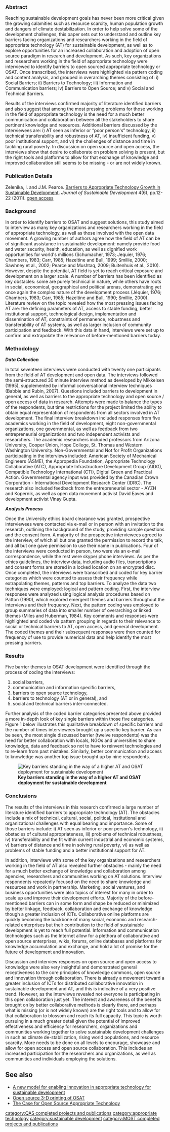 {{MOST}}
{{QASpage}}


===Abstract===

Reaching sustainable development goals has never been more critical given the growing calamities such as resource scarcity, human population growth and dangers of climate destabilization. In order to help solve some of the development challenges, this paper sets out to understand and outline key barriers facing organizations and researchers working in the field of appropriate technology (AT) for sustainable development, as well as to explore opportunities for an increased collaboration and adoption of open source paradigm in research and development. As such, key organizations and researchers working in the field of appropriate technology were interviewed to identify barriers to open sourced appropriate technology or OSAT. Once transcribed, the interviews were highlighted via pattern coding and content analysis, and grouped in overarching themes consisting of: i) Social Barriers; ii) Barriers to Technology; iii) Information and Communication barriers; iv) Barriers to Open Source; and v) Social and Technical Barriers. 

Results of the interviews confirmed majority of literature identified barriers and also suggest that among the most pressing problems for those working in the field of appropriate technology is the need for a much better communication and collaboration between all the stakeholders to share pertinent knowledge and resources. Additional barriers discussed by the interviewees are: i) AT seen as inferior or “poor person's” technology, ii) technical transferability and robustness of AT, iv) insufficient funding, v) poor institutional support, and vi) the challenges of distance and time in tackling rural poverty. In discussion on open source and open access, the interviews show that desire to collaborate on problem solving is present, but the right tools and platforms to allow for that exchange of knowledge and improved collaboration still seems to be missing - or are not widely known.

=== Publication Details ===

Zelenika, I. and J.M. Pearce. [http://www.ccsenet.org/journal/index.php/jsd/article/view/12176 Barriers to Appropriate Technology Growth in Sustainable Development]. ''Journal of Sustainable Development'' 4(6), pp.12-22 (2011). [http://mtu.academia.edu/JoshuaPearce/Papers/1567284/Barriers_to_Appropriate_Technology_Growth_in_Sustainable_Development open access]

===Background===

In order to identify barriers to OSAT and suggest solutions, this study aimed to interview as many key organizations and researchers working in the field of appropriate technology, as well as those involved with the open data movement. A growing number of authors agree how the field of AT can be of significant assistance in sustainable development: namely provide food and water security, health, education, as well as dignified work opportunities for world's millions (Schumacher, 1973; Jequier, 1976; Chambers, 1983; Carr, 1985; Hazeltine and Bull, 1999; Smillie, 2000; Sawhney et al., 2002; Pearce and Mushtaq, 2009; Buitenhuis et al., 2010). However, despite the potential, AT field is yet to reach critical exposure and development on a larger scale. A number of barriers has been identified as key obstacles: some are purely technical in nature, while others have roots in social, economical, geographical and political arenas, demonstrating yet once again the complex nature of the development process (Jéquier, 1976; Chambers, 1983; Carr, 1985; Hazeltine and Bull, 1990; Smillie, 2000). Literature review on the topic revealed how the most pressing issues facing AT are: the defining parameters of AT, access to stable funding, better institutional support, technological design, implementation and dissemination of AT, constraints of permanence, robustness and transferability of AT systems, as well as larger inclusion of community participation and feedback. With this data in hand, interviews were set up to confirm and extrapolate the relevance of before-mentioned barriers today.

===Methodology===

'''''Data Collection'''''

In total seventeen interviews were conducted with twenty one participants from the field of AT development and open data.  The interviews followed the semi-structured 30 minute interview method as developed by Mikkelsen (1995), supplemented by informal conversational interview techniques (Babbie and Rubin, 2007). 
Questions included barriers to development in general, as well as barriers to the appropriate technology and open source / open access of data in research. Attempts were made to balance the types of the respondents, but time restrictions for the project limited the ability to obtain equal representation of respondents from all sectors involved in AT development. The final interview breakdown included responses from five academics working in the field of development, eight non-governmental organizations, one governmental, as well as feedback from two entrepreneurial organizations and two independent activists and researchers. The academic researchers included professors from Arizona University, Cooper Union, Hope College, St. Thomas and Western Washington University. Non-Governmental and Not for Profit Organizations participating in the interviews included: American Society of Mechanical Engineers (ASME), the Appropedia Foundation, Appropriate Technology Collaborative (ATC), Appropriate Infrastructure Development Group (AIDG), Compatible Technology International (CTI), Digital Green and Practical Action. Governmental agency input was provided by the Canadian Crown Corporation - International Development Research Center (IDRC). The research also included feedback from the entrepreneurial sector - AYZH and Kopernik, as well as open data movement activist David Eaves and development activist Vinay Gupta. 

'''''Analysis Process''''' 

Once the University ethics board clearance was granted, prospective interviewees were contacted via e-mail or in person with an invitation to the research, outlining the background of the study, providing sample questions and the consent form. A majority of the prospective interviewees agreed to the interview, of which all but one granted the permission to record the talk, and all but one  gave permission to use their name in publications.  Four of the interviews were conducted in person, two were via an e-mail correspondence, while the rest were skype/ phone interviews. As per the ethics guidelines, the interview data, including audio files, transcriptions and consent forms are stored in a locked location on an encrypted disc. Once completed, the interviews were transcribed and coded for key barrier categories which were counted to assess their frequency while extrapolating themes, patterns and top barriers. To analyze the data two techniques were employed: logical and pattern coding. First, the interview responses were analyzed using logical analysis procedures based on Patton (1990), which explored emergent themes and barriers throughout the interviews and their frequency. Next, the pattern coding was employed to group summaries of data into smaller number of overarching or linked themes (Miles and Huberman, 1984). Key comments and responses were highlighted and coded via pattern grouping in regards to their relevance to social or technical barriers to AT, open access, and general development. The coded themes and their subsequent responses were then counted for frequency of use to provide numerical data and help identify the most pressing barriers.

===Results===


Five barrier themes to OSAT development were identified through the process of coding the interviews:
# social barriers,
# communication and information specific barriers,
# barriers to open source technology,
# barriers to technology (AT or in general), and
# social and technical barriers inter-connected.



Further analysis of the coded barrier categories presented above provided a more in-depth look of key single barriers within those five categories. Figure 1 below illustrates this qualitative breakdown of specific barriers and the number of times interviewees brought up a specific key barrier. As can be seen, the most single discussed barrier (twelve respondents) was the need for better collaboration with locals, NGOs and universities to share knowledge, data and feedback so not to have to reinvent technologies and to re-learn from past mistakes. Similarly, better communication and access to knowledge was another top issue brought up by nine respondents.

[[File:Graph_keyOSAT_barriers.jpg‎|frame|center|'''Key barriers standing in the way of a higher AT and OSAT deployment for sustainable development''']]


===Conclusions===

The results of the interviews in this research confirmed a large number of literature identified barriers to appropriate technology (AT). The obstacles include a mix of technical, cultural,
social, political, institutional and organizational challenges with equal bearing and importance.
Some of those barriers include: i) AT seen as inferior or poor person's technology, ii) obstacles of cultural
appropriateness, iii) problems of technical robustness, iv) transferability and the fit within current
industrial and economic systems, v) barriers of distance and time in solving rural poverty, vi) as
well as problems of stable funding and a better institutional support for AT.

In addition, interviews with some of the key organizations and researchers working in the field of AT also revealed further obstacles - mainly the need for a much better exchange of knowledge and collaboration among agencies,
researchers and communities working on AT solutions. Interview respondents repeatedly
focused on the need to share knowledge and resources and work in partnership. Marketing, social ventures, and business opportunities were also topics of interest for many in order to scale up and improve their development efforts. Majority of the before-mentioned barriers can in some form and shape be reduced or minimized
by better linkage, feedback, collaboration and exchange of knowledge though a greater inclusion of ICTs. Collaborative online platforms are quickly becoming the backbone of many social, economic and research-related enterprises but their contribution to the field of sustainable development is yet to reach full potential. Information and communication technologies such as the Internet allow for a plethora of collaborative and open source
enterprises, wikis, forums, online databases and platforms for knowledge accumulation and exchange, and hold a lot of promise for the future of development and innovation.

Discussion and interview responses on open source and open access to knowledge were also very
insightful and demonstrated general receptiveness to the core principles of knowledge commons,
open source and innovation through collaboration. There is already a movement toward a greater
inclusion of ICTs for distributed collaborative innovation in sustainable development and AT, and
this is indicative of a very positive trend. However, as the interviews revealed not everyone is
participating in this open collaboration just yet. The interest and awareness of the benefits brought on by better collaborative methods is clearly there, and perhaps what is missing (or is not widely known) are the right tools and  to allow for that collaboration to blossom and reach its full capacity. This topic is worth pursuing in
a much greater detail given the potential of improved effectiveness and efficiency for researchers,
organizations and communities working together to solve sustainable development challenges in
such as climate de-stabilization, rising world populations, and resource scarcity. More needs to be
done on all levels to encourage, showcase and allow for open access and open source collaboration. This includes an increased participation for the researchers and organizations, as well as communities and individuals employing the
solutions.

==See also==
* [[A new model for enabling innovation in appropriate technology for sustainable development]]
* [[Open source 3-D printing of OSAT]]
* [[:media:2012_case_for_OSAT.pdf|The Case for Open Source Appropriate Technology]]

[[category:QAS completed projects and publications]]
[[category:appropriate technology]]
[[category:sustainable development]]
[[category:MOST completed projects and publications]]